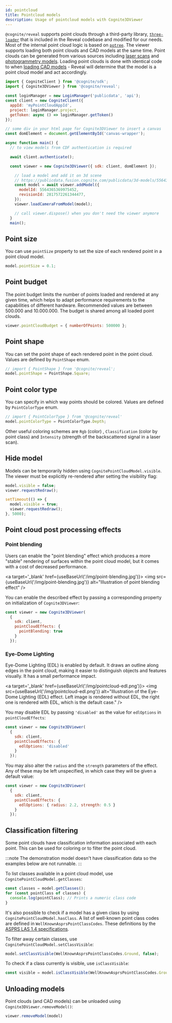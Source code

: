 ```yaml
---
id: pointcloud
title: Pointcloud models
description: Usage of pointcloud models with Cognite3DViewer
---
```



`@cognite/reveal` supports point clouds through a third-party library, [`three-loader`](https://github.com/pnext/three-loader) that is
included in the Reveal codebase and modified for our needs. Most of the internal point cloud logic is based on [`potree`](https://github.com/potree/potree/).
The viewer supports loading both point clouds and CAD models at the same time. Point clouds can be generated from various sources including
[laser scans](https://en.wikipedia.org/wiki/Laser_scanning) and [photogrammetry models](https://en.wikipedia.org/wiki/Photogrammetry).
Loading point clouds is done with identical code to when [loading CAD models](./cad-basic) - Reveal will determine that the model
is a point cloud model and act accordingly.


<DemoWrapper modelType="pointcloud" />

```jsx
import { CogniteClient } from '@cognite/sdk';
import { Cognite3DViewer } from '@cognite/reveal';

const loginManager = new LoginManager('publicdata', 'api');
const client = new CogniteClient({
  appId: 'myPointCloudAppId',
  project: loginManager.project,
  getToken: async () => loginManager.getToken()
});

// some div in your html page for Cognite3DViewer to insert a canvas
const domElement = document.getElementById('canvas-wrapper');

async function main() {
  // to view models from CDF authentication is required

  await client.authenticate();

  const viewer = new Cognite3DViewer({ sdk: client, domElement });

    // load a model and add it on 3d scene
    // https://publicdata.fusion.cognite.com/publicdata/3d-models/5564365369975452/revisions/2817572261344477
    const model = await viewer.addModel({
      modelId: 5564365369975452,
      revisionId: 2817572261344477,
    });
    viewer.loadCameraFromModel(model);

    // call viewer.dispose() when you don't need the viewer anymore
  }
  main();
```

## Point size

You can use `pointSize` property to set the size of each rendered point in a point cloud model.

```js runnable
model.pointSize = 0.1;
```

## Point budget

The point budget limits the number of points loaded and rendered at any given time,
which helps to adapt performance requirements to the capabilities of different hardware.
Recommended values are between 500.000 and 10.000.000. The budget is shared among all
loaded point clouds.

```js runnable
viewer.pointCloudBudget = { numberOfPoints: 500000 };
```

## Point shape

You can set the point shape of each rendered point in the point cloud. Values are defined by `PointShape` enum.

```js runnable
// import { PointShape } from '@cognite/reveal';
model.pointShape = PointShape.Square;
```

## Point color type

You can specify in which way points should be colored. Values are defined by `PointColorType` enum.

```js runnable
// import { PointColorType } from '@cognite/reveal'
model.pointColorType = PointColorType.Depth;
```

Other useful coloring schemes are `Rgb` (color) , `Classification` (color by point class) and `Intensity`
(strength of the backscattered signal in a laser scan).

## Hide model

Models can be temporarily hidden using `CognitePointCloudModel.visible`.
The viewer must be explicitly re-rendered after setting the visibility flag:

```js runnable
model.visible = false;
viewer.requestRedraw();

setTimeout(() => {
  model.visible = true;
  viewer.requestRedraw();
}, 5000);
```

## Point cloud post processing effects

### Point blending

Users can enable the "point blending" effect
which produces a more "stable" rendering of surfaces within the point cloud model, but it comes with a cost of
decreased performance.

<a target='_blank' href={useBaseUrl('/img/point-blending.jpg')}>
  <img src={useBaseUrl('/img/point-blending.jpg')} alt="Illustration of point blending effect" />
</a>

You can enable the described effect by passing a corresponding property on initialization of `Cognite3DViewer`:
```jsx
const viewer = new Cognite3DViewer(
  {
    sdk: client,
    pointCloudEffects: {
      pointBlending: true
    }
  });
```

### Eye-Dome Lighting

Eye-Dome Lighting (EDL) is enabled by default. It draws an outline along edges in the point cloud, making it easier to distinguish objects and features visually. It has a small performance impact.

<a target='_blank' href={useBaseUrl('/img/pointcloud-edl.png')}>
  <img src={useBaseUrl('/img/pointcloud-edl.png')} alt="Illustration of the Eye-Dome Lighting (EDL) effect. Left image is rendered without EDL, the right one is rendered with EDL, which is the default case." />
</a>

You may disable EDL by passing `'disabled'` as the value for `edlOptions` in `pointCloudEffects`:

```js
const viewer = new Cognite3DViewer(
  {
    sdk: client,
    pointCloudEffects: {
      edlOptions: 'disabled'
    }
  });
```

You may also alter the `radius` and the `strength` parameters of the effect. Any of these may be left unspecified, in which case they will be given a default value:


```js
const viewer = new Cognite3DViewer(
  {
    sdk: client,
    pointCloudEffects: {
      edlOptions: { radius: 2.2, strength: 0.5 }
    }
  });
```

## Classification filtering

Some point clouds have classification information associated with each point.  This can
be used for coloring or to filter the point cloud.

:::note
The demonstration model doesn't have classification data so the examples below are not
runnable.
:::

To list classes available in a point cloud model, use `CognitePointCloudModel.getClasses`:

```js
const classes = model.getClasses();
for (const pointClass of classes) {
  console.log(pointClass); // Prints a numeric class code
}
```

It's also possible to check if a model has a given class by using `CognitePointCloudModel.hasClass`.
A list of well-known point class codes are defined in `WellKnownAsprsPointClassCodes`. These definitions
by the [ASPRS LAS 1.4 specifications](http://www.asprs.org/wp-content/uploads/2019/03/LAS_1_4_r14.pdf).

To filter away certain classes, use `CognitePointCloudModel.setClassVisible`:

```js
model.setClassVisible(WellKnownAsprsPointClassCodes.Ground, false);
```

To check if a class currently is visible, use `isClassVisible`:

```js
const visible = model.isClassVisible(WellKnownAsprsPointClassCodes.Ground);
```

## Unloading models

Point clouds (and CAD models) can be unloaded using `Cognite3DViewer.removeModel()`:

```js runnable
viewer.removeModel(model)
```
